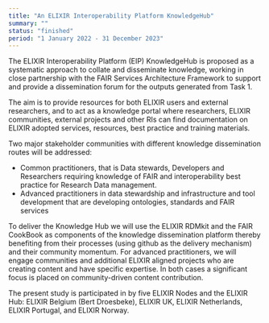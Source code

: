 ```yaml
---
title: "An ELIXIR Interoperability Platform KnowledgeHub"
summary: ""
status: "finished"
period: "1 January 2022 - 31 December 2023"
---
```


The ELIXIR Interoperability Platform (EIP) KnowledgeHub is proposed as a systematic approach to collate and disseminate knowledge, working in close partnership with the FAIR Services Architecture Framework to support and provide a dissemination forum for the outputs generated from Task 1.

The aim is to provide resources for both ELIXIR users and external researchers, and to act as a knowledge portal where researchers, ELIXIR communities, external projects and other RIs can find documentation on ELIXIR adopted services, resources, best practice and training materials.

Two major stakeholder communities with different knowledge dissemination routes will be addressed:

- Common practitioners, that is Data stewards, Developers and Researchers requiring knowledge of FAIR and interoperability best practice for Research Data management.
- Advanced practitioners in data stewardship and infrastructure and tool development that are developing ontologies, standards and FAIR services

To deliver the Knowledge Hub we will use the ELIXIR RDMkit and the FAIR CookBook as components of the knowledge dissemination platform thereby benefiting from their processes (using github as the delivery mechanism) and their community momentum. For advanced practitioners, we will engage communities and additional ELIXIR aligned projects who are creating content and have specific expertise. In both cases a significant focus is placed on community-driven content contribution.

The present study is participated in by five ELIXIR Nodes and the ELIXIR Hub: ELIXIR Belgium (Bert Droesbeke), ELIXIR UK, ELIXIR Netherlands, ELIXIR Portugal, and ELIXIR Norway.
